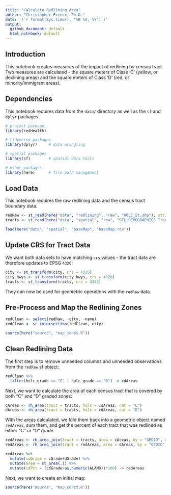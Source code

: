 ```yaml
---
title: "Calculate Redlining Area"
author: "Christopher Prener, Ph.D."
date: '(`r format(Sys.time(), "%B %d, %Y")`)'
output: 
  github_document: default
  html_notebook: default 
---
```


## Introduction
This notebook creates measures of the impact of redlining by census tract. Two measures are calculated - the square meters of Class 'C' (yellow, or declining areas) and the square meters of Class 'D' (red, or minority/immigrant areas).

## Dependencies
This notebook requires data from the `data/` directory as well as the `sf` and `dplyr` packages.

```r
# project package
library(redHealth)

# tidyverse packages
library(dplyr)     # data wrangling

# spatial packages
library(sf)        # spatial data tools

# other packages
library(here)      # file path management
```

## Load Data
This notebook requires the raw redlining data and the census tract boundary data.

```r
redRaw <- st_read(here("data", "redlining", "raw", "HOLC_St.shp"), stringsAsFactors = FALSE)
tracts <- st_read(here("data", "spatial", "raw", "STL_DEMOGRAPHICS_Tracts.shp"), stringsAsFactors = FALSE)

load(here("data", "spatial", "baseMap", "baseMap.rda"))
```

## Update CRS for Tract Data
We want both data sets to have matching `crs` values - the tract data are therefore updates to EPSG `4326`:

```r
city <- st_transform(city, crs = 4326)
city_hwys <- st_transform(city_hwys, crs = 4326)
tracts <- st_transform(tracts, crs = 4326)
```

They can now be used for geometric operations with the `redRaw` data.

## Pre-Process and Map the Redlining Zones

```r
redClean <- select(redRaw, -city, -name)
redClean <- st_intersection(redClean, city)
```

```r
source(here("source", "map_zones.R"))
```


## Clean Redlining Data
The first step is to remove unneeded columns and unneeded observations from the `redRaw` sf object:

```r
redClean %>% 
  filter(holc_grade == "C" | holc_grade == "D") -> cdAreas
```

Next, we want to calculate the area of each census tract that is covered by both "C" and "D" graded zones:

```r
cAreas <- rh_area(tract = tracts, holc = cdAreas, cat = "C")
dAreas <- rh_area(tract = tracts, holc = cdAreas, cat = "D")
```

With the areas calculated, we fold them back into a geometric object named `redAreas`, sum them, and get the percent of each tract that was redlined as either "C" or "D" grade.

```r
redAreas <- rh_area_join(tract = tracts, area = cAreas, by = "GEOID", cat = "cGrade")
redAreas <- rh_area_join(tract = redAreas, area = dAreas, by = "GEOID", cat = "dGrade")

redAreas %>% 
  mutate(cdGrade = cGrade+dGrade) %>%
  mutate(area = st_area(.)) %>%
  mutate(cdPct = (cdGrade/as.numeric(ALAND))*100) -> redAreas
```

Next, we want to create an initial map:

```r
source(here("source", "map_cdPct.R"))
```



